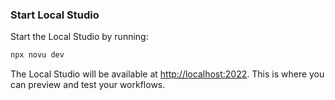 ### Start Local Studio

Start the Local Studio by running:

```bash
npx novu dev
```

The Local Studio will be available at [http://localhost:2022](http://localhost:2022). This is where you can preview and test your workflows. 